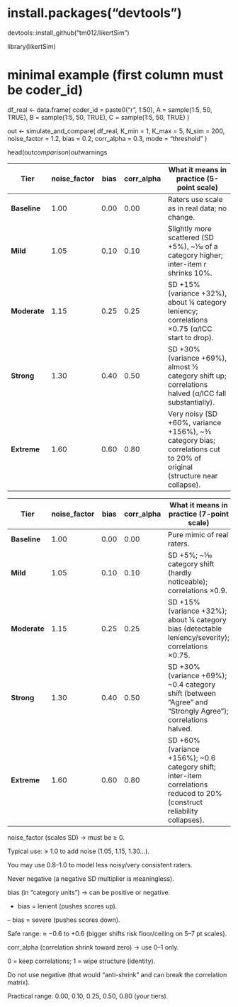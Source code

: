 
# install.packages("devtools")
devtools::install_github("tm012/likertSim")

library(likertSim)

# minimal example (first column must be coder_id)
df_real <- data.frame(
  coder_id = paste0("r", 1:50),
  A = sample(1:5, 50, TRUE),
  B = sample(1:5, 50, TRUE),
  C = sample(1:5, 50, TRUE)
)

out <- simulate_and_compare(
  df_real,
  K_min = 1, K_max = 5,
  N_sim = 200,
  noise_factor = 1.2,
  bias = 0.2,
  corr_alpha = 0.3,
  mode = "threshold"
)

head(out$comparison)
out$warnings


| Tier         | noise\_factor | bias | corr\_alpha | What it means in practice (5-point scale)                                                                               |
| ------------ | ------------- | ---- | ----------- | ----------------------------------------------------------------------------------------------------------------------- |
| **Baseline** | 1.00          | 0.00 | 0.00        | Raters use scale as in real data; no change.                                                                            |
| **Mild**     | 1.05          | 0.10 | 0.10        | Slightly more scattered (SD +5%), \~⅒ of a category higher; inter-item r shrinks 10%.                                   |
| **Moderate** | 1.15          | 0.25 | 0.25        | SD +15% (variance +32%), about ¼ category leniency; correlations ×0.75 (α/ICC start to drop).                           |
| **Strong**   | 1.30          | 0.40 | 0.50        | SD +30% (variance +69%), almost ½ category shift up; correlations halved (α/ICC fall substantially).                    |
| **Extreme**  | 1.60          | 0.60 | 0.80        | Very noisy (SD +60%, variance +156%), \~⅗ category bias; correlations cut to 20% of original (structure near collapse). |


| Tier         | noise\_factor | bias | corr\_alpha | What it means in practice (7-point scale)                                                                                 |
| ------------ | ------------- | ---- | ----------- | ------------------------------------------------------------------------------------------------------------------------- |
| **Baseline** | 1.00          | 0.00 | 0.00        | Pure mimic of real raters.                                                                                                |
| **Mild**     | 1.05          | 0.10 | 0.10        | SD +5%; \~⅒ category shift (hardly noticeable); correlations ×0.9.                                                        |
| **Moderate** | 1.15          | 0.25 | 0.25        | SD +15% (variance +32%); about ¼ category bias (detectable leniency/severity); correlations ×0.75.                        |
| **Strong**   | 1.30          | 0.40 | 0.50        | SD +30% (variance +69%); \~0.4 category shift (between “Agree” and “Strongly Agree”); correlations halved.                |
| **Extreme**  | 1.60          | 0.60 | 0.80        | SD +60% (variance +156%); \~0.6 category shift; inter-item correlations reduced to 20% (construct reliability collapses). |


noise_factor (scales SD) → must be ≥ 0.

Typical use: ≥ 1.0 to add noise (1.05, 1.15, 1.30…).

You may use 0.8–1.0 to model less noisy/very consistent raters.

Never negative (a negative SD multiplier is meaningless).

bias (in “category units”) → can be positive or negative.

+ bias = lenient (pushes scores up).

– bias = severe (pushes scores down).

Safe range: ≈ −0.6 to +0.6 (bigger shifts risk floor/ceiling on 5–7 pt scales).

corr_alpha (correlation shrink toward zero) → use 0–1 only.

0 = keep correlations; 1 = wipe structure (identity).

Do not use negative (that would “anti-shrink” and can break the correlation matrix).

Practical range: 0.00, 0.10, 0.25, 0.50, 0.80 (your tiers).
